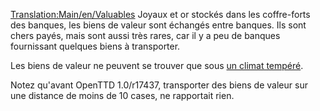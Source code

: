[[Translation:Main/en/Valuables]]
{{fr/Cargaison|nom=Biens de valeur
|image=Valuables.png
|produit=[[Main/fr/Banque|Banque]]
|accepté=[[Main/fr/Banque|Banque]]
}}
Joyaux et or stockés dans les coffre-forts des banques, les biens de valeur sont échangés entre banques. Ils sont chers payés, mais sont aussi très rares, car il y a peu de banques fournissant quelques biens à transporter.

Les biens de valeur ne peuvent se trouver que sous [[Main/en/Climat/Fr#Tempéré|un climat tempéré]].

Notez qu'avant OpenTTD 1.0/r17437, transporter des biens de valeur sur une distance de moins de 10 cases, ne rapportait rien.
